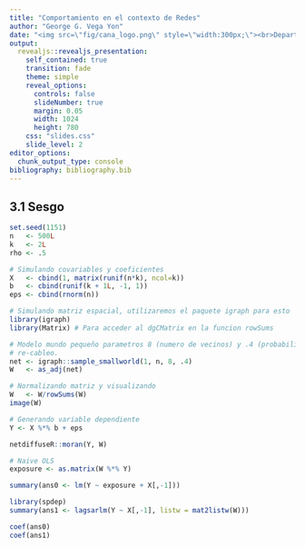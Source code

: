 ```yaml
---
title: "Comportamiento en el contexto de Redes"
author: "George G. Vega Yon"
date: "<img src=\"fig/cana_logo.png\" style=\"width:300px;\"><br>Department of Preventive Medicine<br>University of Southern California<br>20 de Diciembre, 2018"
output:
  revealjs::revealjs_presentation:
    self_contained: true
    transition: fade
    theme: simple
    reveal_options:
      controls: false
      slideNumber: true
      margin: 0.05
      width: 1024
      height: 780
    css: "slides.css"
    slide_level: 2
editor_options: 
  chunk_output_type: console
bibliography: bibliography.bib
---
```


## 3.1 Sesgo

```r
set.seed(1151)
n   <- 500L
k   <- 2L
rho <- .5

# Simulando covariables y coeficientes
X   <- cbind(1, matrix(runif(n*k), ncol=k))
b   <- cbind(runif(k + 1L, -1, 1))
eps <- cbind(rnorm(n))

# Simulando matriz espacial, utilizaremos el paquete igraph para esto
library(igraph)
library(Matrix) # Para acceder al dgCMatrix en la funcion rowSums

# Modelo mundo pequeño parametros 8 (numero de vecinos) y .4 (probabilidad) de
# re-cableo.
net <- igraph::sample_smallworld(1, n, 8, .4)
W   <- as_adj(net)

# Normalizando matriz y visualizando
W   <- W/rowSums(W)
image(W)

# Generando variable dependiente
Y <- X %*% b + eps

netdiffuseR::moran(Y, W)

# Naive OLS
exposure <- as.matrix(W %*% Y)

summary(ans0 <- lm(Y ~ exposure + X[,-1]))

library(spdep)
summary(ans1 <- lagsarlm(Y ~ X[,-1], listw = mat2listw(W)))

coef(ans0)
coef(ans1)
```

